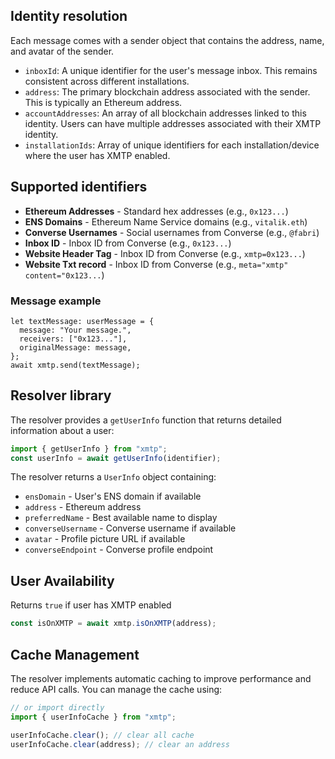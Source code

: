 ## Identity resolution

Each message comes with a sender object that contains the address, name, and avatar of the sender.

- `inboxId`: A unique identifier for the user's message inbox. This remains consistent across different installations.
- `address`: The primary blockchain address associated with the sender. This is typically an Ethereum address.
- `accountAddresses`: An array of all blockchain addresses linked to this identity. Users can have multiple addresses associated with their XMTP identity.
- `installationIds`: Array of unique identifiers for each installation/device where the user has XMTP enabled.

## Supported identifiers

- **Ethereum Addresses** - Standard hex addresses (e.g., `0x123...`)
- **ENS Domains** - Ethereum Name Service domains (e.g., `vitalik.eth`)
- **Converse Usernames** - Social usernames from Converse (e.g., `@fabri`)
- **Inbox ID** - Inbox ID from Converse (e.g., `0x123...`)
- **Website Header Tag** - Inbox ID from Converse (e.g., `xmtp=0x123...`)
- **Website Txt record** - Inbox ID from Converse (e.g., `meta="xmtp" content="0x123...`)

### Message example

```tsx
let textMessage: userMessage = {
  message: "Your message.",
  receivers: ["0x123..."],
  originalMessage: message,
};
await xmtp.send(textMessage);
```

## Resolver library

The resolver provides a `getUserInfo` function that returns detailed information about a user:

```typescript
import { getUserInfo } from "xmtp";
const userInfo = await getUserInfo(identifier);
```

The resolver returns a `UserInfo` object containing:

- `ensDomain` - User's ENS domain if available
- `address` - Ethereum address
- `preferredName` - Best available name to display
- `converseUsername` - Converse username if available
- `avatar` - Profile picture URL if available
- `converseEndpoint` - Converse profile endpoint

## User Availability

Returns `true` if user has XMTP enabled

```typescript
const isOnXMTP = await xmtp.isOnXMTP(address);
```

## Cache Management

The resolver implements automatic caching to improve performance and reduce API calls. You can manage the cache using:

```typescript
// or import directly
import { userInfoCache } from "xmtp";

userInfoCache.clear(); // clear all cache
userInfoCache.clear(address); // clear an address
```
